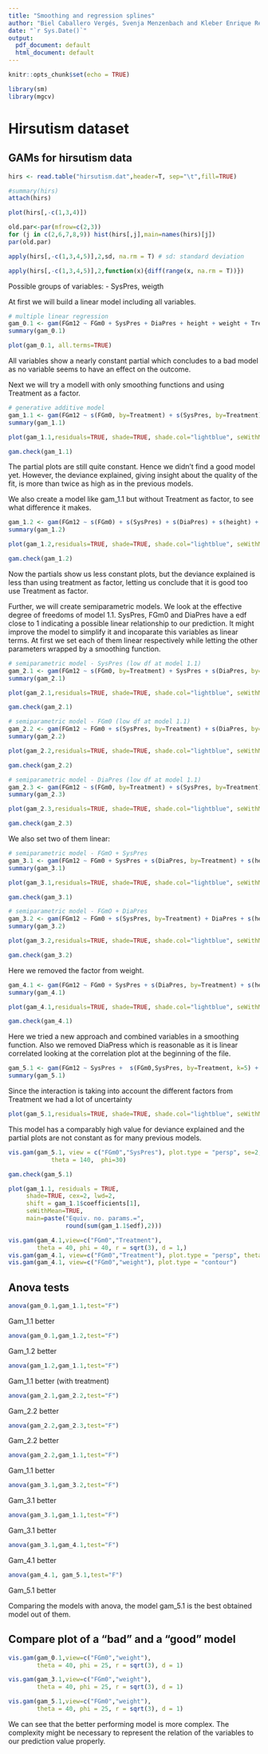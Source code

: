```yaml
---
title: "Smoothing and regression splines"
author: "Biel Caballero Vergés, Svenja Menzenbach and Kleber Enrique Reyes Illescas"
date: "`r Sys.Date()`"
output:
  pdf_document: default
  html_document: default
---
```


```r
knitr::opts_chunk$set(echo = TRUE)
```

```r
library(sm)
library(mgcv)
```

# Hirsutism dataset

## GAMs for hirsutism data
```r
hirs <- read.table("hirsutism.dat",header=T, sep="\t",fill=TRUE)

#summary(hirs)
attach(hirs)
```
```r
plot(hirs[,-c(1,3,4)])
```

```r
old.par<-par(mfrow=c(2,3))
for (j in c(2,6,7,8,9)) hist(hirs[,j],main=names(hirs)[j])
par(old.par)
```

```r
apply(hirs[,-c(1,3,4,5)],2,sd, na.rm = T) # sd: standard deviation
```

```r
apply(hirs[,-c(1,3,4,5)],2,function(x){diff(range(x, na.rm = T))})
```

Possible groups of variables:
- SysPres, weigth

At first we will build a linear model including all variables.
```r
# multiple linear regression
gam_0.1 <- gam(FGm12 ~ FGm0 + SysPres + DiaPres + height + weight + Treatment)
summary(gam_0.1)
```
```r
plot(gam_0.1, all.terms=TRUE)
```
All variables show a nearly constant partial which concludes to a bad model as no variable seems to have an effect on the outcome.

Next we will try a modell with only smoothing functions and using Treatment as a factor.

```r
# generative additive model
gam_1.1 <- gam(FGm12 ~ s(FGm0, by=Treatment) + s(SysPres, by=Treatment) + s(DiaPres, by=Treatment) + s(height, by=Treatment) + s(weight, by=Treatment))
summary(gam_1.1)
```

```r
plot(gam_1.1,residuals=TRUE, shade=TRUE, shade.col="lightblue", seWithMean=TRUE, cex=3, lwd=2, shift= coef(gam_1.1)[1])
```
```r
gam.check(gam_1.1)
```
The partial plots are still quite constant. Hence we didn't find a good model yet. However, the deviance explained, giving insight about the quality of the fit, is more than twice as high as in the previous models.


We also create a model like gam_1.1 but without Treatment as factor, to see what difference it makes.
```r
gam_1.2 <- gam(FGm12 ~ s(FGm0) + s(SysPres) + s(DiaPres) + s(height) + s(weight) )
summary(gam_1.2)
```


```r
plot(gam_1.2,residuals=TRUE, shade=TRUE, shade.col="lightblue", seWithMean=TRUE, cex=3, lwd=2, shift= coef(gam_1.1)[1])
```
```r
gam.check(gam_1.2)
```

Now the partials show us less constant plots, but the deviance explained is less than using treatment as factor, letting us conclude that it is good too use Treatment as factor.


Further, we will create semiparametric models. We look at the effective degree of freedoms of model 1.1.  SysPres, FGm0 and DiaPres have a edf close to 1 indicating a possible linear relationship to our prediction. It might improve the model to simplify it and incoparate this variables as linear terms. At first we set each of them linear respectively while letting the other parameters wrapped by a smoothing function.

```r
# semiparametric model - SysPres (low df at model 1.1)
gam_2.1 <- gam(FGm12 ~ s(FGm0, by=Treatment) + SysPres + s(DiaPres, by=Treatment) + s(height, by=Treatment) + s(weight, by=Treatment))
summary(gam_2.1)
```
```r
plot(gam_2.1,residuals=TRUE, shade=TRUE, shade.col="lightblue", seWithMean=TRUE, cex=3, lwd=2, shift= coef(gam_2.1)[1])
```
```r
gam.check(gam_2.1)
```
```r
# semiparametric model - FGm0 (low df at model 1.1)
gam_2.2 <- gam(FGm12 ~ FGm0 + s(SysPres, by=Treatment) + s(DiaPres, by=Treatment) + s(height, by=Treatment) + s(weight, by=Treatment))
summary(gam_2.2)
```
```r
plot(gam_2.2,residuals=TRUE, shade=TRUE, shade.col="lightblue", seWithMean=TRUE, cex=3, lwd=2, shift= coef(gam_2.2)[1])
```
```r
gam.check(gam_2.2)
```
```r
# semiparametric model - DiaPres (low df at model 1.1)
gam_2.3 <- gam(FGm12 ~ s(FGm0, by=Treatment) + s(SysPres, by=Treatment) + DiaPres + s(height, by=Treatment) + s(weight, by=Treatment))
summary(gam_2.3)
```
```r
plot(gam_2.3,residuals=TRUE, shade=TRUE, shade.col="lightblue", seWithMean=TRUE, cex=3, lwd=2, shift= coef(gam_2.3)[1])
```
```r
gam.check(gam_2.3)
```

We also set two of them linear:
```r
# semiparametric model - FGmO + SysPres
gam_3.1 <- gam(FGm12 ~ FGm0 + SysPres + s(DiaPres, by=Treatment) + s(height, by=Treatment) + s(weight, by=Treatment))
summary(gam_3.1)
```
```r
plot(gam_3.1,residuals=TRUE, shade=TRUE, shade.col="lightblue", seWithMean=TRUE, cex=3, lwd=2, shift= coef(gam_3.1)[1])
```
```r
gam.check(gam_3.1)
```

```r
# semiparametric model - FGmO + DiaPres
gam_3.2 <- gam(FGm12 ~ FGm0 + s(SysPres, by=Treatment) + DiaPres + s(height, by=Treatment) + s(weight, by=Treatment))
summary(gam_3.2)
```
```r
plot(gam_3.2,residuals=TRUE, shade=TRUE, shade.col="lightblue", seWithMean=TRUE, cex=3, lwd=2, shift= coef(gam_3.2)[1])
```
```r
gam.check(gam_3.2)
```

Here we removed the factor from weight.
```r
gam_4.1 <- gam(FGm12 ~ FGm0 + SysPres + s(DiaPres, by=Treatment) + s(height, by=Treatment) + s(weight))
summary(gam_4.1)
```
```r
plot(gam_4.1,residuals=TRUE, shade=TRUE, shade.col="lightblue", seWithMean=TRUE, cex=3, lwd=2, shift= coef(gam_4.1)[1])
```
```r
gam.check(gam_4.1)
```
Here we tried a new approach and combined variables in a smoothing function. Also we removed DiaPress which is reasonable as it is linear correlated looking at the correlation plot at the beginning of the file.
```r
gam_5.1 <- gam(FGm12 ~ SysPres +  s(FGm0,SysPres, by=Treatment, k=5) + s(height, k=25, bs="cr") + s(weight,fx=TRUE,bs="cr"))
summary(gam_5.1)
```
Since the interaction is taking into account the different factors from Treatment we had a lot of uncertainty
```r
plot(gam_5.1,residuals=TRUE, shade=TRUE, shade.col="lightblue", seWithMean=TRUE, cex=3, lwd=2, shift= coef(gam_6.1)[1])
```
This model has a comparably high value for deviance explained and the partial plots are not constant as for many previous models.

```r
vis.gam(gam_5.1, view = c("FGm0","SysPres"), plot.type = "persp", se=2, 
            theta = 140,  phi=30)
```

```r
gam.check(gam_5.1)
```


```r
plot(gam_1.1, residuals = TRUE,
     shade=TRUE, cex=2, lwd=2, 
     shift = gam_1.1$coefficients[1],
     seWithMean=TRUE,
     main=paste("Equiv. no. params.=",
                round(sum(gam_1.1$edf),2)))
```
```r
vis.gam(gam_4.1,view=c("FGm0","Treatment"),
        theta = 40, phi = 40, r = sqrt(3), d = 1,)
vis.gam(gam_4.1, view=c("FGm0","Treatment"), plot.type = "persp", theta=40, phi=40)
vis.gam(gam_4.1, view=c("FGm0","weight"), plot.type = "contour")
```


## Anova tests

```r
anova(gam_0.1,gam_1.1,test="F")
```
Gam_1.1 better
```r
anova(gam_0.1,gam_1.2,test="F")
```
Gam_1.2 better
```r
anova(gam_1.2,gam_1.1,test="F")
```
Gam_1.1 better (with treatment)

```r
anova(gam_2.1,gam_2.2,test="F")
```

Gam_2.2 better

```r
anova(gam_2.2,gam_2.3,test="F")
```
Gam_2.2 better

```r
anova(gam_2.2,gam_1.1,test="F")
```
Gam_1.1 better

```r
anova(gam_3.1,gam_3.2,test="F")
```
Gam_3.1 better

```r
anova(gam_3.1,gam_1.1,test="F")
```
Gam_3.1 better


```r
anova(gam_3.1,gam_4.1,test="F")
```

Gam_4.1 better

```r
anova(gam_4.1, gam_5.1,test="F")
```

Gam_5.1 better

Comparing the models with anova, the model gam_5.1 is the best obtained model out of them.


## Compare plot of a "bad" and a "good" model
```r
vis.gam(gam_0.1,view=c("FGm0","weight"),
        theta = 40, phi = 25, r = sqrt(3), d = 1)
```
```r
vis.gam(gam_3.1,view=c("FGm0","weight"),
        theta = 40, phi = 25, r = sqrt(3), d = 1)
```


```r
vis.gam(gam_5.1,view=c("FGm0","weight"),
        theta = 40, phi = 25, r = sqrt(3), d = 1)
```
We can see that the better performing model is more complex. The complexity might be necessary to represent the relation of the variables to our prediction value properly. 








